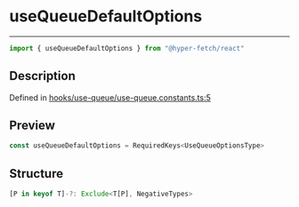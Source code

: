 

# useQueueDefaultOptions

<div class="api-docs__separator" data-reactroot="">

---

</div><div class="api-docs__import" data-reactroot="">

```ts
import { useQueueDefaultOptions } from "@hyper-fetch/react"
```

</div><div class="api-docs__section">

## Description

</div><div class="api-docs__description"><span class="api-docs__do-not-parse">



</span></div><p class="api-docs__definition">

Defined in [hooks/use-queue/use-queue.constants.ts:5](https://github.com/BetterTyped/hyper-fetch/blob/993719ed/packages/react/src/hooks/use-queue/use-queue.constants.ts#L5)

</p><div class="api-docs__section">

## Preview

</div><div class="api-docs__preview var">

```ts
const useQueueDefaultOptions = RequiredKeys<UseQueueOptionsType>
```

</div><div class="api-docs__section">

## Structure

</div><div class="api-docs__returns">

```ts
[P in keyof T]-?: Exclude<T[P], NegativeTypes>
```

</div>